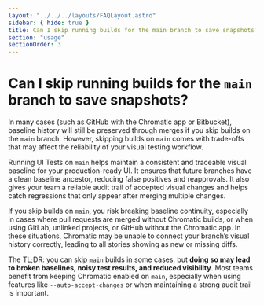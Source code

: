 ```yaml
---
layout: "../../../layouts/FAQLayout.astro"
sidebar: { hide: true }
title: Can I skip running builds for the main branch to save snapshots?
section: "usage"
sectionOrder: 3
---
```


# Can I skip running builds for the `main` branch to save snapshots?

In many cases (such as GitHub with the Chromatic app or Bitbucket), baseline history will still be preserved through merges if you skip builds on the `main` branch. However, skipping builds on `main` comes with trade-offs that may affect the reliability of your visual testing workflow.

Running UI Tests on `main` helps maintain a consistent and traceable visual baseline for your production-ready UI. It ensures that future branches have a clean baseline ancestor, reducing false positives and reapprovals. It also gives your team a reliable audit trail of accepted visual changes and helps catch regressions that only appear after merging multiple changes.

If you skip builds on `main`, you risk breaking baseline continuity, especially in cases where pull requests are merged without Chromatic builds, or when using GitLab, unlinked projects, or GitHub without the Chromatic app. In these situations, Chromatic may be unable to connect your branch’s visual history correctly, leading to all stories showing as new or missing diffs.

The TL;DR: you can skip `main` builds in some cases, but **doing so may lead to broken baselines, noisy test results, and reduced visibility**. Most teams benefit from keeping Chromatic enabled on `main`, especially when using features like `--auto-accept-changes` or when maintaining a strong audit trail is important.
